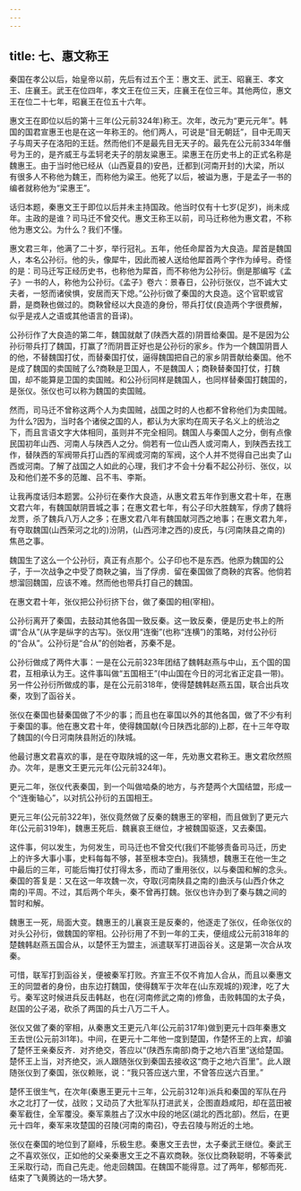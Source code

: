 ```yaml
---
---
---
```

title: 七、惠文称王
---



秦国在孝公以后，始皇帝以前，先后有过五个王：惠文王、武王、昭襄王、孝文王、庄襄王。武王在位四年，孝文王在位三天，庄襄王在位三年。其他两位，惠文王在位二十七年，昭襄王在位五十六年。

惠文王在即位以后的第十三年(公元前324年)称王。次年，改元为“更元元年”。韩国的国君宣惠王也是在这一年称王的。他们两人，可说是“目无朝廷”，目中无周天子与周天子在洛阳的王廷。然而他们不是最先目无天子的。最先在公元前334年僭号为王的，是齐威王与盂轲老夫子的朋友粱惠王。梁惠王在历史书上的正式名称是魏惠王。由于当时他已经从（山西夏县的)安邑，迁都到(河南开封的)大梁，所以有很多人不称他为魏王，而称他为粱王。他死了以后，被谥为惠，于是孟子一书的编者就称他为“梁惠王”。

话归本题，秦惠文王于即位以后并未主持国政。他当时仅有十七岁(足岁)，尚未成年。主政的是谁？司马迁不曾交代。惠文王称王以前，司马迁称他为惠文君，不称他为惠文公。为什么？我们不懂。

惠文君三年，他满了二十岁，举行冠礼。五年，他任命犀首为大良造。犀首是魏国人，本名公孙衍。他的头，像犀牛，因此而被人送给他犀首两个字作为绰号。奇怪的是：司马迁写正经历史书，也称他为犀首，而不称他为公孙衍。倒是那编写《孟子》一书的人，称他为公孙衍。《孟子》卷六：景春日，公孙衍张仪，岂不诚大丈夫者，一怒而诸侯惧，安居而天下熄。”公孙衍做了秦国的大良造。这个官职或官爵，是商鞅也做过的。商鞅曾经以大良造的身份，带兵打仗(良造两个字很费解，似乎是戎人之语或其他语言的音译)。

公孙衍作了大良造的第二年，魏国就献了(陕西大荔的)阴晋给秦国。是不是因为公孙衍带兵打了魏国，打赢了?而阴晋正好也是公孙衍的家乡。作为一个魏国阴晋人的他，不替魏国打仗，而替秦国打仗，逼得魏国把自己的家乡阴晋献给秦国。他不是成了魏国的卖国贼了么?商鞅是卫国人，不是魏国人；商鞅替秦国打仗，打魏国，却不能算是卫国的卖国贼。和公孙衍同样是魏国人，也同样替秦国打魏国的，是张仪。张仪也可以称为魏国的卖国贼。

然而，司马迁不曾称这两个人为卖国贼，战国之时的人也都不曾称他们为卖国贼。为什么?因为，当时各个诸侯之国的人，都认为大家均在周天子名义上的统治之下，而且言语文字大体相同，虽则并不完全相同。魏国人与秦国人之分，倒有点像民国初年山西、河南人与陕西人之分。倘若有一位山西人或河南人，到陕西去找工作，替陕西的军阀带兵打山西的军阀或河南的军阀，这个人并不觉得自己出卖了山西或河南。了解了战国之人如此的心理，我们才不会十分看不起公孙衍、张仪，以及和他们差不多的范雎、吕不韦、李斯。

让我再度话归本题罢。公孙衍在秦作大良造，从惠文君五年作到惠文君十年，在惠文君六年，有魏国献阴晋城之事；在惠文君七年，有公子印大胜魏军，俘虏了魏将龙贾，杀了魏兵八万人之多；在惠文君八年有魏国献河西之地事；在惠文君九年，有夺取魏国(山西荣河之北的)汾阴，(山西河津之西的)皮氏，与(河南陕县之南的)焦邑之事。

魏国生了这么一个公孙衍，真正有点那个。公子印也不是东西。他原为魏国的公子，于一次战争之中受了商鞅之骗，当了俘虏．留在秦国做了商鞅的宾客。他倘若想溜回魏国，应该不难。然而他也带兵打自己的魏国。

在惠文君十年，张仪把公孙衍挤下台，做了秦国的相(宰相)。

公孙衍离开了秦国，去鼓动其他各国一致反秦。这一致反秦，便是历史书上的所谓“合从”(从字是纵字的古写)。张仪用“连衡”(也称“连横”)的策略，对付公孙衍的“合从”。公孙衍是“合从”的创始者，苏秦不是。

公孙衍做成了两件大事：一是在公元前323年团结了魏韩赵燕与中山，五个国的国君，互相承认为王。这件事叫做“五国相王”(中山国在今日的河北省正定县一带)。另一件公孙衍所做成的事，是在公元前318年，使得楚魏韩赵燕五国，联合出兵攻秦，攻到了函谷关。

张仪在秦国也替秦国做了不少的事；而且也在辜国以外的其他各国，做了不少有利于秦国的事。他在惠文君十年，使得魏国献(今日陕西北部的)上郡，在十三年夺取了魏国的(今日河南陕县附近的)陕城。

他最讨惠文君喜欢的事，是在夺取陕城的这一年，先劝惠文君称王。惠文君欣然照办。次年，是惠文王更元元年(公元前324年)。

更元二年，张仪代表秦国，到一个叫做啮桑的地方，与齐楚两个大国结盟，形成一个“连衡轴心”，以对抗公孙衍的五国相王。

更元三年(公元前322年)，张仪竟然做了反秦的魏惠王的宰相，而且做到了更元六年(公元前319年)，魏惠王死后．魏襄哀王继位，才被魏国驱逐，又去秦国。

这件事，何以发生，为何发生，司马迁也不曾交代(我们不能够责备司马迁，历史上的许多大事小事，史料每每不够，甚至根本空白)。我猜想，魏惠王在他一生之中最后的三年，可能后悔打仗打得太多，而动了重用张仪，以与秦国和解的念头。秦国的答复是：又在这一年攻魏一次，夺取(河南陕县之南的)曲沃与(山西介休之南的)平周。不过，其后两个年头，秦不曾再打魏。张仪也许办到了秦与魏之间的暂时和解。

魏惠王一死，局面大变。魏惠王的儿襄哀王是反秦的，他逐走了张仪，任命张仪的对头公孙衍，做魏国的宰相。公孙衍用了不到一年的工夫，便组成公元前318年的楚魏韩赵燕五国合从，以楚怀王为盟主，派遣联军打进函谷关。这是第一次合从攻秦。

可惜，联军打到函谷关，便被秦军打败。齐宣王不仅不肯加人合从，而且以秦惠文王的同盟者的身份，由东边打魏国，使得魏军于次年在(山东观城的)观津，吃了大亏。秦军这时候进兵反击韩赵，也在(河南修武之南的)修鱼，击败韩国的太子奂，赵国的公子渴，砍杀了两国的兵士八万二千人。

张仪又做了秦的宰相，从秦惠文王更元八年(公元前317年)做到更元十四年秦惠文王去世(公元前3l1年)。中间，在更元十二年他一度到楚国，作楚怀王的上宾，却骗了楚怀王亲秦反齐．对齐绝交，答应以“(陕西东南部)商于之地六百里”送给楚国。楚怀王上当，对齐绝交，派人跟随张仪到秦国去接收这“商于之地六百里”。此人跟随张仪到了秦国，张仪赖账，说：“我只答应送六里，不曾答应送六百里。”

楚怀王很生气，在次年(秦惠王更元十三年，公元前312年)派兵和秦国的军队在丹水之北打了一仗，战败；又动员了大批军队打进武关，企图直趋咸阳，却在蓝田被秦军截住，全军覆没。秦军乘胜占了汉水中段的地区(湖北的西北部)。然后，在更元十四年，秦军来攻楚国的召陵(河南的南召)，夺去召陵与附近的土地。

张仪在秦国的地位到了巅峰，乐极生悲。秦惠文王去世，太子秦武王继位。秦武王之不喜欢张仪，正如他的父亲秦惠文王之不喜欢商鞅。张仪比商鞅聪明，不等秦武王采取行动，而自己先走。他走回魏国。在魏国不能得意。过了两年，郁郁而死．结束了飞黄腾达的一场大梦。